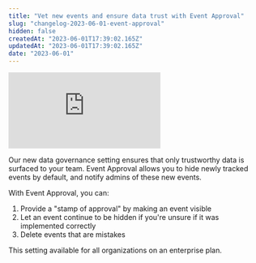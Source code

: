 ```yaml
---
title: "Vet new events and ensure data trust with Event Approval"
slug: "changelog-2023-06-01-event-approval"
hidden: false
createdAt: "2023-06-01T17:39:02.165Z"
updatedAt: "2023-06-01T17:39:02.165Z"
date: "2023-06-01"
---
```


<div style={{position: 'relative', paddingBottom: '64.90384615384616%', height: 0}}>
    <iframe src="https://www.loom.com/embed/afa48331dd3f44deb3f4e63327bf2389"
        frameBorder="0"
        webkitallowfullscreen="true" mozallowfullscreen="true" allowFullScreen
        style={{position: 'absolute', 'top': 0, 'left': 0, 'width': '100%', 'height': '100%'}}>
    </iframe>
</div>


Our new data governance setting ensures that only trustworthy data is surfaced to your team. Event Approval allows you to hide newly tracked events by default, and notify admins of these new events.

With Event Approval, you can:
1. Provide a "stamp of approval" by making an event visible
2. Let an event continue to be hidden if you're unsure if it was implemented correctly
3. Delete events that are mistakes

This setting available for all organizations on an enterprise plan.

